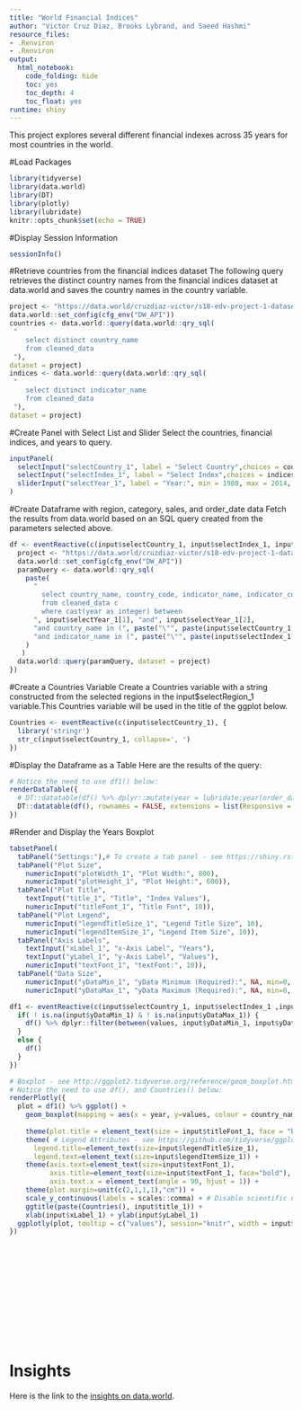 ```yaml
---
title: "World Financial Indices"
author: "Victor Cruz Diaz, Brooks Lybrand, and Saeed Hashmi"
resource_files:
- .Renviron
- .Renviron
output:
  html_notebook:
    code_folding: hide
    toc: yes
    toc_depth: 4
    toc_float: yes
runtime: shiny
---
```

This project explores several different financial indexes across 35 years for most countries in the world.

#Load Packages

```r
library(tidyverse)
library(data.world)
library(DT)
library(plotly)
library(lubridate)
knitr::opts_chunk$set(echo = TRUE)
```

#Display Session Information
```r
sessionInfo()
```

#Retrieve countries from the financial indices dataset
The following query retrieves the distinct country names from the financial indices dataset at data.world and saves the country names in the country variable.
```r
project <- "https://data.world/cruzdiaz-victor/s18-edv-project-1-dataset"
data.world::set_config(cfg_env("DW_API")) 
countries <- data.world::query(data.world::qry_sql(
 "   
	select distinct country_name
	from cleaned_data 
 "),
dataset = project)
indices <- data.world::query(data.world::qry_sql(
 "   
	select distinct indicator_name
	from cleaned_data 
 "),
dataset = project)
```

#Create Panel with Select List and Slider
Select the countries, financial indices, and years to query.

```r
inputPanel(
  selectInput("selectCountry_1", label = "Select Country",choices = countries, multiple=TRUE, selected=c("United States", "Mexico", "Canada")),
  selectInput("selectIndex_1", label = "Select Index",choices = indices, multiple=TRUE, selected=c("Financial Development Index", "Financial Institutions Access Index", "Financial Markets Index")),
  sliderInput("selectYear_1", label = "Year:", min = 1980, max = 2014, value = c(1980, 2014), step = 1)
)
```

#Create Dataframe with region, category, sales, and order_date data
Fetch the results from data.world based on an SQL query created from the parameters selected above.

```r
df <- eventReactive(c(input$selectCountry_1, input$selectIndex_1, input$selectYear_1), {
  project <- "https://data.world/cruzdiaz-victor/s18-edv-project-1-dataset" 
  data.world::set_config(cfg_env("DW_API")) 
  paramQuery <- data.world::qry_sql(
    paste(
      "
  	    select country_name, country_code, indicator_name, indicator_code, values, year
        from cleaned_data c
        where cast(year as integer) between
      ", input$selectYear_1[1], "and", input$selectYear_1[2],
      "and country_name in (", paste("\"", paste(input$selectCountry_1, collapse="\", \""), "\"", sep=""), ")",
      "and indicator_name in (", paste("\"", paste(input$selectIndex_1, collapse="\", \""), "\"", sep=""), ")"
    )
   )
  data.world::query(paramQuery, dataset = project)
})
```
#Create a Countries Variable
Create a Countries variable with a string constructed from the selected regions in the input$selectRegion_1 variable.This Countries variable will be used in the title of the ggplot below.

```r
Countries <- eventReactive(c(input$selectCountry_1), { 
  library('stringr')
  str_c(input$selectCountry_1, collapse=', ')
})
```

#Display the Dataframe as a Table
Here are the results of the query:

```r
# Notice the need to use df1() below:
renderDataTable({
  # DT::datatable(df() %>% dplyr::mutate(year = lubridate:year(order_date)), rownames = FALSE,
  DT::datatable(df(), rownames = FALSE, extensions = list(Responsive = TRUE, FixedHeader = TRUE))
})
```

#Render and Display the Years Boxplot

```r
tabsetPanel( 
  tabPanel("Settings:"),# To create a tab panel - see https://shiny.rstudio.com/reference/shiny/latest/tabPanel.html
  tabPanel("Plot Size", 
    numericInput("plotWidth_1", "Plot Width:", 800),
    numericInput("plotHeight_1", "Plot Height:", 600)),
  tabPanel("Plot Title",
    textInput("title_1", "Title", "Index Values"),
    numericInput("titleFont_1", "Title Font", 10)), 
  tabPanel("Plot Legend",
    numericInput("legendTitleSize_1", "Legend Title Size", 10),
    numericInput("legendItemSize_1", "Legend Item Size", 10)), 
  tabPanel("Axis Labels",
    textInput("xLabel_1", "x-Axis Label", "Years"),
    textInput("yLabel_1", "y-Axis Label", "Values"),
    numericInput("textFont_1", "textFont:", 10)),
  tabPanel("Data Size", 
    numericInput("yDataMin_1", "yData Minimum (Required):", NA, min=0, step = 0.05),
    numericInput("yDataMax_1", "yData Maximum (Required):", NA, min=0, step = 0.05)))
```

```r
df1 <- eventReactive(c(input$selectCountry_1, input$selectIndex_1 ,input$selectYear_1, input$yDataMin_1, input$yDataMax_1), { 
  if( ! is.na(input$yDataMin_1) & ! is.na(input$yDataMax_1)) {
    df() %>% dplyr::filter(between(values, input$yDataMin_1, input$yDataMax_1))
  }
  else {
    df()
  }
})
```

```r
# Boxplot - see http://ggplot2.tidyverse.org/reference/geom_boxplot.html
# Notice the need to use df(), and Countries() below:
renderPlotly({
  plot = df1() %>% ggplot() + 
    geom_boxplot(mapping = aes(x = year, y=values, colour = country_name)) +
     
    theme(plot.title = element_text(size = input$titleFont_1, face = "bold")) + 
    theme( # Legend Attributes - see https://github.com/tidyverse/ggplot2/wiki/Legend-Attributes
      legend.title=element_text(size=input$legendTitleSize_1), 
      legend.text=element_text(size=input$legendItemSize_1)) +
    theme(axis.text=element_text(size=input$textFont_1),
          axis.title=element_text(size=input$textFont_1, face="bold"),
          axis.text.x = element_text(angle = 90, hjust = 1)) +
    theme(plot.margin=unit(c(2,1,1,1),"cm")) +
    scale_y_continuous(labels = scales::comma) + # Disable scientific notation
    ggtitle(paste(Countries(), input$title_1)) +
    xlab(input$xLabel_1) + ylab(input$yLabel_1)
  ggplotly(plot, tooltip = c("values"), session="knitr", width = input$plotWidth_1, height = input$plotHeight_1)
})
```

<br/><br/><br/><br/><br/><br/><br/><br/><br/><br/>

# Insights
Here is the link to the [insights on data.world](https://data.world/cruzdiaz-victor/s-18-edv-project-1/insights).


